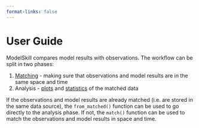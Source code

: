 ```yaml
---
format-links: false
---
```



# User Guide

ModelSkill compares model results with observations. The workflow can be split in two phases:

1. [Matching](matching.qmd) - making sure that observations and model results are in the same space and time
2. Analysis - [plots](plotting.qmd) and [statistics](statistics.qmd) of the matched data

If the observations and model results are already matched (i.e. are stored in the same data source), 
the `from_matched()` function can be used to go directly to the analysis phase. 
If not, the `match()` function can be used to match the observations and model results in space and time.
